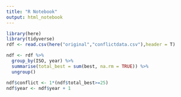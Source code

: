 ```yaml
---
title: "R Notebook"
output: html_notebook
---
```



```r
library(here)
library(tidyverse)
rdf <- read.csv(here("original","conflictdata.csv"),header = T)
```

```r
ndf <- rdf %>%
  group_by(ISO, year) %>%
  summarise(total_best = sum(best, na.rm = TRUE)) %>%
  ungroup()
```
```r
ndf$conflict <- 1*(ndf$total_best>=25)
ndf$year <- ndf$year + 1
```

